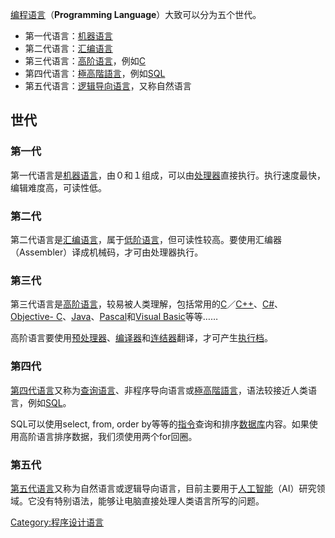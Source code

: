 {{noteTA
|G1=IT
}}
{{expand|time=2014-05-31T09:11:19+00:00}}
{{unreferenced|time=2014-05-31T09:11:19+00:00}}
[[编程语言|编程语言]]（'''Programming Language'''）大致可以分为五个世代。

*第一代语言：[[机器语言|机器语言]]
*第二代语言：[[汇编语言|汇编语言]]
*第三代语言：[[高阶语言|高阶语言]]，例如[[C语言|C]]
*第四代语言：[[極高階語言|極高階語言]]，例如[[SQL|SQL]]
*第五代语言：[[逻辑导向语言|逻辑导向语言]]，又称自然语言

==世代==
===第一代===
第一代语言是[[机器语言|机器语言]]，由０和１组成，可以由[[处理器|处理器]]直接执行。执行速度最快，编辑难度高，可读性低。

===第二代===
第二代语言是[[汇编语言|汇编语言]]，属于[[低阶语言|低阶语言]]，但可读性较高。要使用汇编器（Assembler）译成机械码，才可由处理器执行。

===第三代===
第三代语言是[[高阶语言|高阶语言]]，较易被人类理解，包括常用的[[C语言|C]]／[[C++|C++]]、[[C♯|C#]]、[[Objective-__C|Objective-  C]]、[[Java|Java]]、[[Pascal_(程式语言)|Pascal]]和[[Visual_Basic|Visual Basic]]等等……

高阶语言要使用[[预处理器|预处理器]]、[[编译器|编译器]]和[[连结器|连结器]]翻译，才可产生[[执行档|执行档]]。

===第四代===
[[第四代程式语言|第四代语言]]又称为[[查询语言|查询语言]]、非程序导向语言或[[極高階語言|極高階語言]]，语法较接近人类语言，例如[[SQL|SQL]]。

SQL可以使用select, from, order by等等的[[指令|指令]]查询和排序[[数据库|数据库]]内容。如果使用高阶语言排序数据，我们须使用两个for回圈。

===第五代===
[[第五代程式语言|第五代语言]]又称为自然语言或逻辑导向语言，目前主要用于[[人工智能|人工智能]]（AI）研究领域。它没有特别语法，能够让电脑直接处理人类语言所写的问题。

{{程式语言世代}}

[[Category:程序设计语言|Category:程序设计语言]]